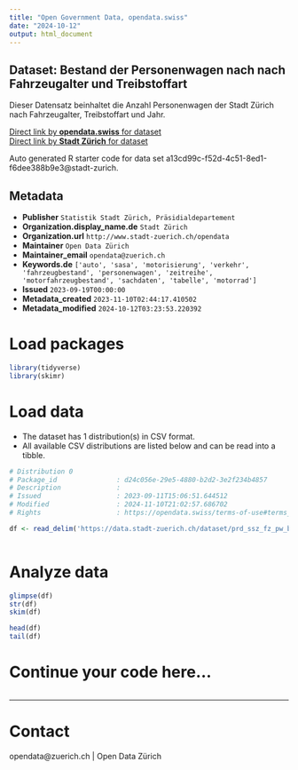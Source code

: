 ```yaml
---
title: "Open Government Data, opendata.swiss"
date: "2024-10-12"
output: html_document
---
```


## Dataset: Bestand der Personenwagen nach nach Fahrzeugalter und Treibstoffart

Dieser Datensatz beinhaltet die Anzahl Personenwagen der Stadt Zürich nach Fahrzeugalter, Treibstoffart und Jahr. 


[Direct link by **opendata.swiss** for dataset](https://opendata.swiss/de/dataset/bestand-der-personenwagen-nach-nach-fahrzeugalter-treibstoffart-und-jahr-seit-2002)<br>
[Direct link by **Stadt Zürich** for dataset](https://data.stadt-zuerich.ch/dataset/prd_ssz_fz_pw_bestand_jahr_treibstoff_fahrzeugalter_od2002)

Auto generated R starter code for data set a13cd99c-f52d-4c51-8ed1-f6dee388b9e3@stadt-zurich.

## Metadata

- **Publisher** `Statistik Stadt Zürich, Präsidialdepartement`
- **Organization.display_name.de** `Stadt Zürich`
- **Organization.url** `http://www.stadt-zuerich.ch/opendata`
- **Maintainer** `Open Data Zürich`
- **Maintainer_email** `opendata@zuerich.ch`
- **Keywords.de** `['auto', 'sasa', 'motorisierung', 'verkehr', 'fahrzeugbestand', 'personenwagen', 'zeitreihe', 'motorfahrzeugbestand', 'sachdaten', 'tabelle', 'motorrad']`
- **Issued** `2023-09-19T00:00:00`
- **Metadata_created** `2023-11-10T02:44:17.410502`
- **Metadata_modified** `2024-10-12T03:23:53.220392`


# Load packages

```r

library(tidyverse)
library(skimr)

```

# Load data

-   The dataset has 1 distribution(s) in CSV format.
-   All available CSV distributions are listed below and can be read into a tibble.

```r

# Distribution 0
# Package_id               : d24c056e-29e5-4880-b2d2-3e2f234b4857
# Description              : 
# Issued                   : 2023-09-11T15:06:51.644512
# Modified                 : 2024-11-10T21:02:57.686702
# Rights                   : https://opendata.swiss/terms-of-use#terms_open

df <- read_delim('https://data.stadt-zuerich.ch/dataset/prd_ssz_fz_pw_bestand_jahr_treibstoff_fahrzeugalter_od2002/download/VER200OD2002.csv')



```

# Analyze data

```r

glimpse(df)
str(df)
skim(df)

head(df)
tail(df)

```

# Continue your code here...

```r

```

------------------------------------------------------------------------

# Contact

opendata@zuerich.ch | Open Data Zürich

